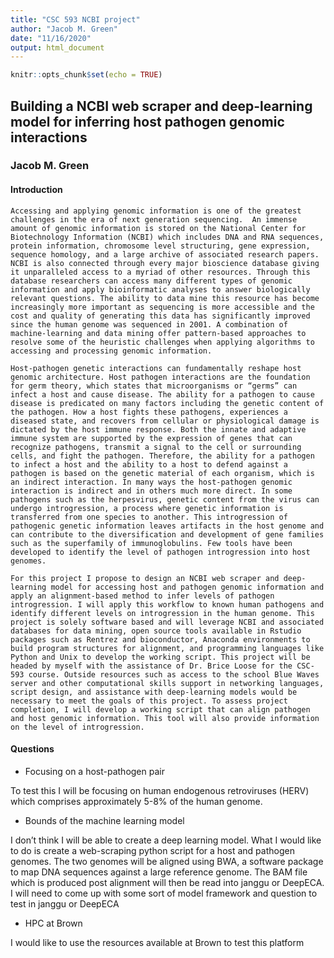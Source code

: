 ```yaml
---
title: "CSC 593 NCBI project"
author: "Jacob M. Green"
date: "11/16/2020"
output: html_document
---
```


```r
knitr::opts_chunk$set(echo = TRUE)
```

## Building a NCBI web scraper and deep-learning model for inferring host pathogen genomic interactions
### Jacob M. Green

#### **Introduction**

	Accessing and applying genomic information is one of the greatest challenges in the era of next generation sequencing.  An immense amount of genomic information is stored on the National Center for Biotechnology Information (NCBI) which includes DNA and RNA sequences, protein information, chromosome level structuring, gene expression, sequence homology, and a large archive of associated research papers. NCBI is also connected through every major bioscience database giving it unparalleled access to a myriad of other resources. Through this database researchers can access many different types of genomic information and apply bioinformatic analyses to answer biologically relevant questions. The ability to data mine this resource has become increasingly more important as sequencing is more accessible and the cost and quality of generating this data has significantly improved since the human genome was sequenced in 2001. A combination of machine-learning and data mining offer pattern-based approaches to resolve some of the heuristic challenges when applying algorithms to accessing and processing genomic information.
	
	Host-pathogen genetic interactions can fundamentally reshape host genomic architecture. Host pathogen interactions are the foundation for germ theory, which states that microorganisms or “germs” can infect a host and cause disease. The ability for a pathogen to cause disease is predicated on many factors including the genetic content of the pathogen. How a host fights these pathogens, experiences a diseased state, and recovers from cellular or physiological damage is dictated by the host immune response. Both the innate and adaptive immune system are supported by the expression of genes that can recognize pathogens, transmit a signal to the cell or surrounding cells, and fight the pathogen. Therefore, the ability for a pathogen to infect a host and the ability to a host to defend against a pathogen is based on the genetic material of each organism, which is an indirect interaction. In many ways the host-pathogen genomic interaction is indirect and in others much more direct. In some pathogens such as the herpesvirus, genetic content from the virus can undergo introgression, a process where genetic information is transferred from one species to another. This introgression of pathogenic genetic information leaves artifacts in the host genome and can contribute to the diversification and development of gene families such as the superfamily of immunoglobulins. Few tools have been developed to identify the level of pathogen introgression into host genomes.
	
	For this project I propose to design an NCBI web scraper and deep-learning model for accessing host and pathogen genomic information and apply an alignment-based method to infer levels of pathogen introgression. I will apply this workflow to known human pathogens and identify different levels on introgression in the human genome. This project is solely software based and will leverage NCBI and associated databases for data mining, open source tools available in Rstudio packages such as Rentrez and bioconductor, Anaconda environments to build program structures for alignment, and programming languages like Python and Unix to develop the working script. This project will be headed by myself with the assistance of Dr. Brice Loose for the CSC-593 course. Outside resources such as access to the school Blue Waves server and other computational skills support in networking languages, script design, and assistance with deep-learning models would be necessary to meet the goals of this project. To assess project completion, I will develop a working script that can align pathogen and host genomic information. This tool will also provide information on the level of introgression.
	
#### **Questions**

* Focusing on a host-pathogen pair

To test this I will be focusing on human endogenous retroviruses (HERV) which comprises approximately 5-8% of the human genome. 

* Bounds of the machine learning model

I don't think I will be able to create a deep learning model. What I would like to do is create a web-scraping python script for a host and pathogen genomes. The two genomes will be aligned using BWA, a software package to map DNA sequences against a large reference genome. The BAM file which is produced post alignment will then be read into janggu or DeepECA. I will need to come up with some sort of model framework and question to test in janggu or DeepECA

* HPC at Brown

I would like to use the resources available at Brown to test this platform

#### 

